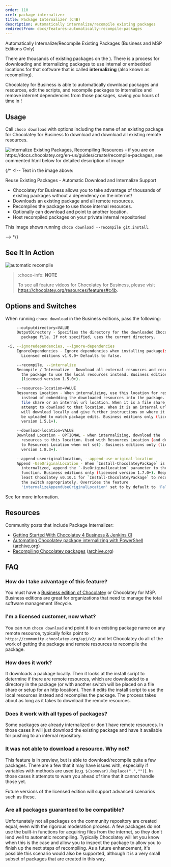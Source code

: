 ```yaml
---
order: 110
xref: package-internalizer
title: Package Internalizer (C4B)
description: Automatically internalize/recompile existing packages
redirectFrom: docs/features-automatically-recompile-packages
---
```


Automatically Internalize/Recompile Existing Packages (Business and MSP Editions Only)

There are thousands of existing packages on the <Xref title="community repository](https://community.chocolatey.org/packages) that are a tremendous resource when it comes to creating packages that have software that can sometimes be tricky! Unfortunately you may be wary of using those packages without changes because many of those packages are subject to distribution rights and thus have an internet dependency (which creates both [trust and control issues" value="community-packages-disclaimer" />). There is a process for downloading and internalizing packages to use internal or embedded locations for that software that is called **internalizing** (also known as recompiling).

Chocolatey for Business is able to automatically download packages and resources, edit the scripts, and recompile packages to internalize and remove internet dependencies from those packages, saving you hours of time in <Xref title="manually internalizing/recompiling packages" value="recompile-packages" />!

## Usage

Call `choco download` with options including the name of an existing package for Chocolatey for Business to download and download all existing remote resources.

![Internalize Existing Packages, Recompiling Resources - if you are on https://docs.chocolatey.org/en-us/guides/create/recompile-packages, see commented html below for detailed description of image](/images/features/features_recompile_packages.png)

{/* <!--
Text in the image above:

Reuse Existing Packages - Automatic Download and Internalize Support

- Chocolatey for Business allows you to take advantage of thousands of existing packages without a dependency on the internet!
- Downloads an existing package and all remote resources.
- Recompiles the package to use those internal resources.
- Optionally can download and point to another location.
- Host recompiled packages on your private internal repositories!

This image shows running `choco download --recompile git.install`.

--> */}

## See It In Action

![automatic recompile](/images/gifs/choco_business_features_recompile.gif)

> :choco-info: **NOTE**
>
> To see all feature videos for Chocolatey for Business, please visit https://chocolatey.org/resources/features#c4b.

## Options and Switches

When running `choco download` in the Business editions, pass the following:

~~~sh
     --outputdirectory=VALUE
     OutputDirectory - Specifies the directory for the downloaded Chocolatey
       package file. If not specified, uses the current directory.

 -i, --ignoredependencies, --ignore-dependencies
     IgnoreDependencies - Ignore dependencies when installing package(s).
       Licensed editions v1.9.0+ Defaults to false.

     --recompile, --internalize
     Recompile / Internalize - Download all external resources and recompile
       the package to use the local resources instead. Business editions only
       (licensed version 1.5.0+).

     --resources-location=VALUE
     Resources Location - When internalizing, use this location for resources
       instead of embedding the downloaded resources into the package. Can be a
       file share or an internal url location. When it is a file share, it will
       attempt to download to that location. When it is an internal url, it
       will download locally and give further instructions on where it should
       be uploaded to match package edits. Business editions only (licensed
       version 1.5.1+).

     --download-location=VALUE
     Download Location - OPTIONAL - when internalizing, download the
       resources to this location. Used with Resources Location (and defaults
       to Resources Location when not set). Business editions only (licensed
       version 1.8.3+).

     --append-useoriginallocation, --append-use-original-location
     Append -UseOriginalLocation - When `Install-ChocolateyPackage` is
       internalized, append the `-UseOriginalLocation` parameter to the
       function. Business editions only (licensed version 1.7.0+). Requires at
       least Chocolatey v0.10.1 for `Install-ChocolateyPackage` to recognize
       the switch appropriately. Overrides the feature
       'internalizeAppendUseOriginalLocation' set to by default to 'False'.
~~~

See <Xref title="download command" value="choco-command-download" /> for more information.

## Resources

Community posts that include Package Internalizer:

* [Getting Started With Chocolatey 4 Business & Jenkins CI](https://blog.pauby.com/post/getting-started-with-chocolatey-and-jenkins/)
* [Automating Chocolatey package internalizing with PowerShell](https://winsysblog.com/2017/10/automating-chocolatey-package-internalizing-with-powershell.html) ([archive.org](https://web.archive.org/web/20201025112142/https://winsysblog.com/2017/10/automating-chocolatey-package-internalizing-with-powershell.html))
* [Recompiling Chocolatey packages](https://winsysblog.com/2017/08/recompiling-chocolatey-packages.html) ([archive.org](https://web.archive.org/web/20210815015512/https://winsysblog.com/2017/08/recompiling-chocolatey-packages.html))

## FAQ

### How do I take advantage of this feature?

You must have a [Business edition of Chocolatey](https://chocolatey.org/compare) or Chocolatey for MSP. Business editions are great for organizations that need to manage the total software management lifecycle.

### I'm a licensed customer, now what?

You can run `choco download` and point it to an existing package name on any remote resource, typically folks point to `https://community.chocolatey.org/api/v2/` and let Chocolatey do all of the work of getting the package and remote resources to recompile the package.

### How does it work?

It downloads a package locally. Then it looks at the install script to determine if there are remote resources, which are downloaded to a directory in the package (or with another switch will be placed on a file share or setup for an http location). Then it edits the install script to use the local resources instead and recompiles the package. The process takes about as long as it takes to download the remote resources.

### Does it work with all types of packages?

Some packages are already internalized or don't have remote resources. In those cases it will just download the existing package and have it available for pushing to an internal repository.

### It was not able to download a resource. Why not?

This feature is in preview, but is able to download/recompile quite a few packages. There are a few that it may have issues with, especially if variables with methods are used (e.g. `$(somevar).Replace(".","")`). In those cases it attempts to warn you ahead of time that it cannot handle those yet.

Future versions of the licensed edition will support advanced scenarios such as these.

### Are all packages guaranteed to be compatible?

Unfortunately not all packages on the community repository are created equal, even with the rigorous moderation process. A few packages do not use the built-in functions for acquiring files from the internet, so they don't lend well to automatic recompiling. Typically Chocolatey will let you know when this is the case and allow you to inspect the package to allow you to finish up the next steps of recompiling. As a future enhancement, it's possible this scenario would also be supported, although it is a very small subset of packages that are created in this way.
